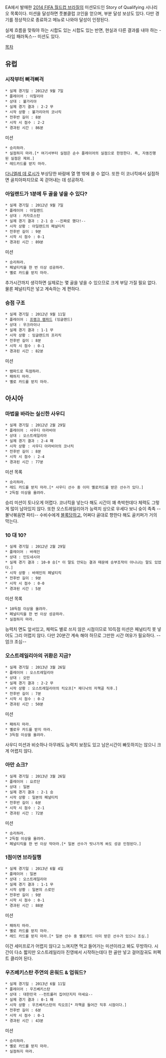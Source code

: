 EA에서 발매한 [[2014 FIFA 월드컵 브라질 (EA)|2014 FIFA 월드컵 브라질]]의 미션모드인 Story of Qualifying 시나리오 목록이다. 미션을 달성하면 풋볼클럽 코인을 얻으며, 부분 달성 보상도 있다. 다만 경기를 정상적으로 종료하고 메뉴로 나와야 달성이 인정된다.

실제 흐름을 맞춰야 하는 시합도 있는 시합도 있는 반면, 현실과 다른 결과를 내야 하는 --타임 패러독스-- 미션도 있다.

[[목차]]

== 유럽 ==
=== 시작부터 삐걱삐걱 ===
 * 실제 경기일 : 2012년 9월 7일
 * 플레이어 : 이탈리아
 * 상대 : 불가리아
 * 실제 경기 결과 : 2-2 무
 * 시작 상황 : 불가리아의 코너킥
 * 전후반 길이 : 8분
 * 시작 시 점수 : 2-2
 * 경과된 시간 : 86분

미션
 * 승리하라.
 * 실점하지 마라.[* 여기서부터 실점은 순수 플레이어의 실점으로 한정한다. 즉, 자동진행된 실점은 제외.]
 * 레드카드를 받지 마라.

[[다니엘레 데 로시]]가 부상당한 바람에 열 명 밖에 쓸 수 없다. 또한 이 코너킥에서 실점하면 골치아파지므로 꼭 걷어내는 데 성공하자.

=== 아일랜드가 1분에 두 골을 넣을 수 있다? ===
 * 실제 경기일 : 2012년 9월 7일
 * 플레이어 : 아일랜드
 * 상대 : 카자흐스탄
 * 실제 경기 결과 : 2-1 승 --진짜로 했다!--
 * 시작 상황 : 아일랜드의 페널티킥
 * 전후반 길이 : 9분
 * 시작 시 점수 : 0-1
 * 경과된 시간 : 89분

미션
 * 승리하라.
 * 페널티킥을 한 번 이상 성공하라.
 * 옐로 카드를 받지 마라.

추가시간까지 생각하면 실제로는 몇 골을 넣을 수 있으므로 크게 부담 가질 필요 없다. 물론 페널티킥은 넣고 계속하는 게 편하다.

=== 승점 구조 ===
 * 실제 경기일 : 2012년 9월 11일
 * 플레이어 : [[프랭크 램파드]] (잉글랜드)
 * 상대 : 우크라이나
 * 실제 경기 결과 : 1-1 무
 * 시작 상황 : 잉글랜드의 프리킥
 * 전후반 길이 : 8분
 * 시작 시 점수 : 0-1
 * 경과된 시간 : 82분

미션
 * 램파드로 득점하라.
 * 패하지 마라.
 * 옐로 카드를 받지 마라.

== 아시아 ==
=== 마법을 바라는 실신한 사우디 ===
 * 실제 경기일 : 2012년 2월 29일
 * 플레이어 : 사우디 아라비아
 * 상대 : 오스트레일리아
 * 실제 경기 결과 : 2-4 패
 * 시작 상황 : 사우디 아라비아의 코너킥
 * 전후반 길이 : 8분
 * 시작 시 점수 : 2-4
 * 경과된 시간 : 77분

미션 목록
 * 승리하라.
 * 레드 카드를 받지 마라.[* 사우디 선수 중 이미 옐로카드를 받은 선수가 있다.]
 * 2득점 이상을 올려라.

승리 미션이 토나오게 어렵다. 코너킥을 넣는다 해도 시간이 꽤 촉박한데다 체력도 그렇게 많이 남아있지 않다. 또한 오스트레일리아가 능력치 상으로 우세다 보니 슛이 족족 --불낙볶음면 파티-- 수비수에게 [[블록 슛|블록]]당하고, 어쩌다 골대로 향한다 해도 골키퍼가 거의 막는다.

=== 10 대 10? ===
 * 실제 경기일 : 2012년 2월 29일
 * 플레이어 : 바레인
 * 상대 : 인도네시아
 * 실제 경기 결과 : 10-0 승[* 이 말도 안되는 결과 때문에 승부조작이 아니냐는 말도 있었다.]
 * 시작 상황 : 바레인의 페널티킥
 * 전후반 길이 : 9분
 * 시작 시 점수 : 0-0
 * 경과된 시간 : 5분

미션 목록
 * 10득점 이상을 올려라.
 * 페널티킥을 한 번 이상 성공하라.
 * 실점하지 마라.

능력치 면도 앞서있고, 체력도 별로 쓰지 않은 시점이므로 10득점 미션은 페널티킥 못 넣어도 그리 어렵지 않다. 다만 20분간 계속 해야 하므로 그만한 시간 여유가 필요하다. --엄크 조심--

=== 오스트레일리아의 귀환은 지금? ===
 * 실제 경기일 : 2013년 3월 26일
 * 플레이어 : 오스트레일리아
 * 상대 : 오만
 * 실제 경기 결과 : 2-2 무
 * 시작 상황 : 오스트레일리아의 킥오프[* 제디낙의 자책골 직후.]
 * 전후반 길이 : 7분
 * 시작 시 점수 : 0-2
 * 경과된 시간 : 50분

미션
 * 패하지 마라.
 * 옐로우 카드를 받지 마라.
 * 3득점 이상을 올려라.

사우디 미션과 비슷하나 아무래도 능력치 보정도 있고 남은시간이 빠듯하지는 않으니 크게 어렵지 않다.

=== 아만 쇼크? ===
 * 실제 경기일 : 2013년 3월 26일
 * 플레이어 : 요르단
 * 상대 : 일본
 * 실제 경기 결과 : 2-1 승
 * 시작 상황 : 일본의 페널티킥
 * 전후반 길이 : 6분
 * 시작 시 점수 : 2-1
 * 경과된 시간 : 72분

미션
 * 승리하라.
 * 2득점 이상을 올려라.
 * 페널티킥을 한 번 이상 막아라.[* 일본 선수가 빗나가게 쏴도 성공 인정된다.]

=== 1점이면 브라질행 ===
 * 실제 경기일 : 2013년 6월 4일
 * 플레이어 : 일본
 * 상대 : 오스트레일리아
 * 실제 경기 결과 : 1-1 무
 * 시작 상황 : 일본의 스로인
 * 전후반 길이 : 9분
 * 시작 시 점수 : 0-1
 * 경과된 시간 : 88분

미션
 * 패하지 마라.
 * 옐로 카드를 받지 마라.
 * 레드 카드를 받지 마라.[* 일본 선수 중 옐로카드 이미 받은 선수가 있으니 조심.]

이건 세미프로가 어렵지 않다고 느껴지면 먹고 들어가는 미션이라고 봐도 무방하다. 시간이 다소 짧지만 오스트레일리아 진영에서 시작하는데다 한 골만 넣고 걸어잠궈도 퍼펙트 클리어 된다.

=== 우즈베키스탄 주연의 온워드 & 업워드? ===
 * 실제 경기일 : 2013년 6월 11일
 * 플레이어 : 우즈베키스탄
 * 상대 : 대한민국 --컨트롤러 집어던지지 마세요--
 * 실제 경기 결과 : 0-1 패
 * 시작 상황 : 우즈베키스탄의 킥오프[* 자책골 들어간 직후 시점이다.]
 * 전후반 길이 : 6분
 * 시작 시 점수 : 0-1
 * 경과된 시간 : 43분

미션
 * 승리하라.
 * 옐로 카드를 받지 마라.
 * 실점하지 마라.
